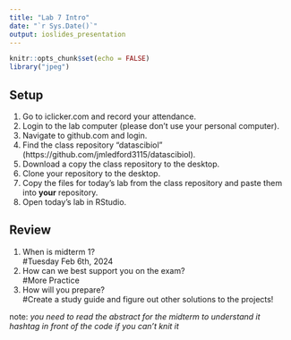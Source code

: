 ```yaml
---
title: "Lab 7 Intro"
date: "`r Sys.Date()`"
output: ioslides_presentation
---
```


```r
knitr::opts_chunk$set(echo = FALSE)
library("jpeg")
```

## Setup
1. Go to iclicker.com and record your attendance.
2. Login to the lab computer (please don't use your personal computer).  
3. Navigate to github.com and login.  
4. Find the class repository "datascibiol" (https://github.com/jmledford3115/datascibiol).  
5. Download a copy the class repository to the desktop.  
6. Clone your repository to the desktop.  
7. Copy the files for today's lab from the class repository and paste them into **your** repository.  
8. Open today's lab in RStudio.  

## Review
1. When is midterm 1?  
#Tuesday Feb 6th, 2024 
2. How can we best support you on the exam?  
#More Practice 
3. How will you prepare?  
#Create a study guide and figure out other solutions to the projects!

note: *you need to read the abstract for the midterm to understand it* 
*hashtag in front of the code if you can't knit it* 